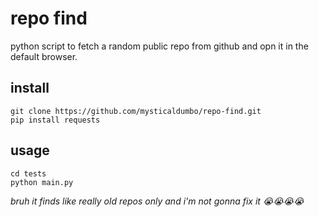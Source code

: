 # repo find
python script to fetch a random public repo from github and opn it in the default browser.

## install
```batch
git clone https://github.com/mysticaldumbo/repo-find.git
pip install requests
```

## usage
```batch
cd tests
python main.py
```
*bruh it finds like really old repos only and i'm not gonna fix it 😭😭😭😭*
